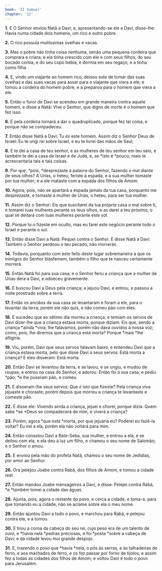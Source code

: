 ```yaml
---
book: 'II Samuel'
chapter: '12'
---
```


**1.** E O Senhor enviou Natã a Davi; e, apresentando-se ele a Davi, disse-lhe: Havia numa cidade dois homens, um rico e outro pobre.

**2.** O rico possuía muitíssimas ovelhas e vacas.

**3.** Mas o pobre não tinha coisa nenhuma, senão uma pequena cordeira que comprara e criara; e ela tinha crescido com ele e com seus filhos; do seu bocado comia, e do seu copo bebia, e dormia em seu regaço, e a tinha como filha.

**4.** E, vindo um viajante ao homem rico, deixou este de tomar das suas ovelhas e das suas vacas para assar para o viajante que viera a ele; e tomou a cordeira do homem pobre, e a preparou para o homem que viera a ele.

**5.** Então o furor de Davi se acendeu em grande maneira contra aquele homem, e disse a Natã: Vive o Senhor, que digno de morte é o homem que fez isso.

**6.** E pela cordeira tornará a dar o quadruplicado, porque fez tal coisa, e porque não se compadeceu.

**7.** Então disse Natã a Davi: Tu *és* este homem. Assim diz o Senhor Deus de Israel: Eu te ungi rei sobre Israel, e eu te livrei das mãos de Saul;

**8.** E te dei a casa de teu senhor, e as mulheres de teu senhor em teu seio, e também te dei a casa de Israel e de Judá, e, se *isto é *pouco, mais te acrescentaria tais e tais coisas.

**9.** Por que, *pois, *desprezaste a palavra do Senhor, fazendo o mal diante de seus olhos? A Urias, o heteu, feriste à espada, e a sua mulher tomaste por tua mulher; e a ele mataste com a espada dos filhos de Amom.

**10.** Agora, pois, não se apartará a espada jamais da tua casa, porquanto me desprezaste, e tomaste a mulher de Urias, o heteu, para ser tua mulher.

**11.** Assim diz o Senhor: Eis que suscitarei da tua *própria* casa o mal sobre ti, e tomarei tuas mulheres perante os teus olhos, e as darei a teu próximo, o qual se deitará com tuas mulheres perante este sol.

**12.** Porque tu o fizeste em oculto, mas eu farei este negócio perante todo o Israel e perante o sol.

**13.** Então disse Davi a Natã: Pequei contra o Senhor. E disse Natã a Davi: Também o Senhor perdoou o teu pecado; não morrerás.

**14.** Todavia, porquanto com este feito deste lugar sobremaneira a que os inimigos do Senhor blasfemem, também o filho que te nasceu certamente morrerá.

**15.** Então Natã foi para sua casa; e o Senhor feriu a criança que a mulher de Urias dera a Davi, e adoeceu gravemente.

**16.** E buscou Davi a Deus pela criança; e jejuou Davi, e entrou, e passou a noite prostrado sobre a terra.

**17.** Então os anciãos da sua casa se levantaram e foram a ele, para o levantar da terra; porém ele não quis, e não comeu pão com eles.

**18.** E sucedeu que ao sétimo dia morreu a criança; e temiam os servos de Davi dizer-lhe que a criança estava morta, porque diziam: Eis que, sendo a criança *ainda *viva, lhe falávamos, porém não dava ouvidos à nossa voz; como, pois, lhe diremos que a criança está morta? Porque *mais *lhe afligiria.

**19.** Viu, porém, Davi que seus servos falavam baixo, e entendeu Davi que a criança estava morta, pelo que disse Davi a seus servos: Está morta a criança? E eles disseram: Está morta.

**20.** Então Davi se levantou da terra, e se lavou, e se ungiu, e mudou de roupas, e entrou na casa do Senhor, e adorou. Então foi à sua casa, e pediu *pão; *e lhe puseram pão, e comeu.

**21.** E disseram-lhe seus servos: Que *é* isto que fizeste? Pela criança viva jejuaste e choraste; porém depois que morreu a criança te levantaste e comeste pão.

**22.** E disse ele: Vivendo ainda a criança, jejuei e chorei, porque dizia: Quem sabe *se *Deus se compadecerá de mim, e viverá a criança?

**23.** Porém, agora *que está *morta, por que jejuaria eu? Poderei eu fazê-la voltar? Eu irei a ela, porém ela não voltará para mim.

**24.** Então consolou Davi a Bate-Seba, sua mulher, e entrou a ela, e se deitou com ela, e ela deu à luz um filho, e chamou o seu nome de Salomão; e o Senhor o amou.

**25.** E enviou pela mão do profeta Natã, chamou o seu nome de Jedidias, por amor ao Senhor.

**26.** Ora pelejou Joabe contra Rabá, dos filhos de Amom, e tomou a cidade real.

**27.** Então mandou Joabe mensageiros a Davi, e disse: Pelejei contra Rabá, *e *também tomei a cidade das águas.

**28.** Ajunta, pois, agora o restante do povo, e cerca a cidade, e toma-a, para que tomando eu a cidade, não se aclame sobre ela o meu nome.

**29.** Então ajuntou Davi a todo o povo, e marchou para Rabá, e pelejou contra ela, e a tomou.

**30.** E tirou a coroa da cabeça do seu rei, cujo peso era de um talento de ouro, e *havia nela *pedras preciosas, e foi *posta *sobre a cabeça de Davi; e da cidade levou mui grande despojo.

**31.** E, trazendo o povo que *havia *nela, o pôs às serras, e às talhadeiras de ferro, e aos machados de ferro, e os fez passar por forno de tijolos; e assim fez a todas as cidades dos filhos de Amom; e voltou Davi e todo o povo para Jerusalém.